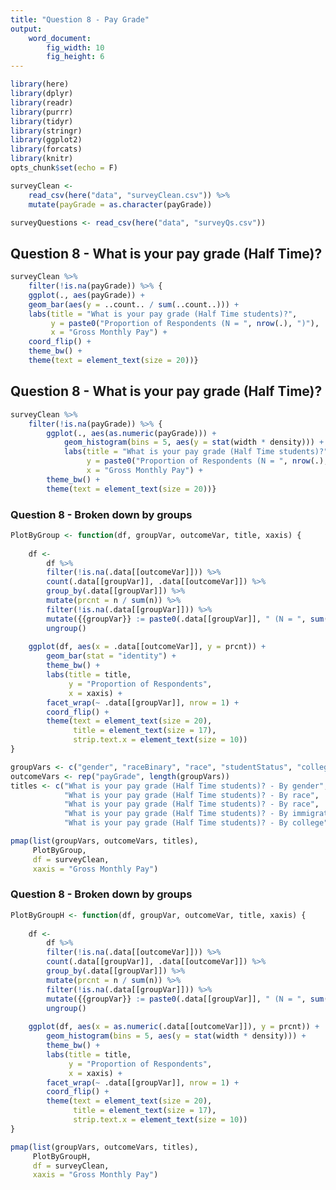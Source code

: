 ```yaml
---
title: "Question 8 - Pay Grade"
output:
    word_document:
        fig_width: 10
        fig_height: 6
---
```


```r
library(here)
library(dplyr)
library(readr)
library(purrr)
library(tidyr)
library(stringr)
library(ggplot2)
library(forcats)
library(knitr)
opts_chunk$set(echo = F)
```

```r
surveyClean <-
    read_csv(here("data", "surveyClean.csv")) %>%
    mutate(payGrade = as.character(payGrade))

surveyQuestions <- read_csv(here("data", "surveyQs.csv"))
```

## Question 8 - What is your pay grade (Half Time)?

```r
surveyClean %>% 
    filter(!is.na(payGrade)) %>% {
    ggplot(., aes(payGrade)) +
    geom_bar(aes(y = ..count.. / sum(..count..))) +
    labs(title = "What is your pay grade (Half Time students)?",
         y = paste0("Proportion of Respondents (N = ", nrow(.), ")"),
         x = "Gross Monthly Pay") +
    coord_flip() +
    theme_bw() +
    theme(text = element_text(size = 20))}
```

## Question 8 - What is your pay grade (Half Time)?

```r
surveyClean %>% 
    filter(!is.na(payGrade)) %>% {
        ggplot(., aes(as.numeric(payGrade))) +
            geom_histogram(bins = 5, aes(y = stat(width * density))) +
            labs(title = "What is your pay grade (Half Time students)?",
                 y = paste0("Proportion of Respondents (N = ", nrow(.), ")"),
                 x = "Gross Monthly Pay") +
        theme_bw() +
        theme(text = element_text(size = 20))}
```

### Question 8 - Broken down by groups

```r
PlotByGroup <- function(df, groupVar, outcomeVar, title, xaxis) {
    
    df <- 
        df %>%
        filter(!is.na(.data[[outcomeVar]])) %>%
        count(.data[[groupVar]], .data[[outcomeVar]]) %>%
        group_by(.data[[groupVar]]) %>%
        mutate(prcnt = n / sum(n)) %>%
        filter(!is.na(.data[[groupVar]])) %>%
        mutate({{groupVar}} := paste0(.data[[groupVar]], " (N = ", sum(n), ")")) %>%
        ungroup()
    
    ggplot(df, aes(x = .data[[outcomeVar]], y = prcnt)) +
        geom_bar(stat = "identity") +
        theme_bw() +
        labs(title = title,
             y = "Proportion of Respondents",
             x = xaxis) +
        facet_wrap(~ .data[[groupVar]], nrow = 1) +
        coord_flip() +
        theme(text = element_text(size = 20),
              title = element_text(size = 17),
              strip.text.x = element_text(size = 10))
}

groupVars <- c("gender", "raceBinary", "race", "studentStatus", "college")
outcomeVars <- rep("payGrade", length(groupVars))
titles <- c("What is your pay grade (Half Time students)? - By gender",
            "What is your pay grade (Half Time students)? - By race",
            "What is your pay grade (Half Time students)? - By race",
            "What is your pay grade (Half Time students)? - By immigration status",
            "What is your pay grade (Half Time students)? - By college")

pmap(list(groupVars, outcomeVars, titles),
     PlotByGroup,
     df = surveyClean,
     xaxis = "Gross Monthly Pay")
```

### Question 8 - Broken down by groups

```r
PlotByGroupH <- function(df, groupVar, outcomeVar, title, xaxis) {
    
    df <- 
        df %>%
        filter(!is.na(.data[[outcomeVar]])) %>%
        count(.data[[groupVar]], .data[[outcomeVar]]) %>%
        group_by(.data[[groupVar]]) %>%
        mutate(prcnt = n / sum(n)) %>%
        filter(!is.na(.data[[groupVar]])) %>%
        mutate({{groupVar}} := paste0(.data[[groupVar]], " (N = ", sum(n), ")")) %>%
        ungroup()
    
    ggplot(df, aes(x = as.numeric(.data[[outcomeVar]]), y = prcnt)) +
        geom_histogram(bins = 5, aes(y = stat(width * density))) +
        theme_bw() +
        labs(title = title,
             y = "Proportion of Respondents",
             x = xaxis) +
        facet_wrap(~ .data[[groupVar]], nrow = 1) +
        coord_flip() +
        theme(text = element_text(size = 20),
              title = element_text(size = 17),
              strip.text.x = element_text(size = 10))
}

pmap(list(groupVars, outcomeVars, titles),
     PlotByGroupH,
     df = surveyClean,
     xaxis = "Gross Monthly Pay")
```
